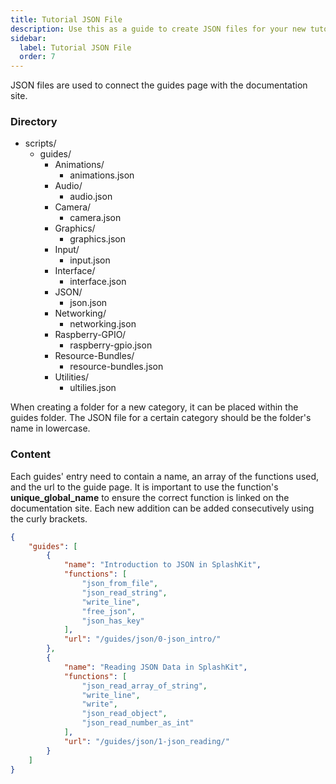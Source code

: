 ```yaml
---
title: Tutorial JSON File
description: Use this as a guide to create JSON files for your new tutorial.
sidebar:
  label: Tutorial JSON File
  order: 7
---
```



JSON files are used to connect the guides page with the documentation site.

### Directory 

<FileTree>

- scripts/
    - guides/
      - Animations/
        - animations.json
      - Audio/
        - audio.json
      - Camera/
        - camera.json
      - Graphics/
        - graphics.json
      - Input/
        - input.json
      - Interface/
        - interface.json
      - JSON/
        - json.json
      - Networking/
        - networking.json
      - Raspberry-GPIO/
        - raspberry-gpio.json
      - Resource-Bundles/
        - resource-bundles.json
      - Utilities/
        - ultilies.json

</FileTree>

When creating a folder for a new category, it can be placed within the guides folder. The JSON file for a certain category should be the folder's name in lowercase.

### Content 

Each guides' entry need to contain a name, an array of the functions used, and the url to the guide page.
It is important to use the function's **unique_global_name** to ensure the correct function is linked on the documentation site. Each new addition can be added consecutively using the curly brackets.

```json
{
    "guides": [
        {
            "name": "Introduction to JSON in SplashKit",
            "functions": [
                "json_from_file",
                "json_read_string",
                "write_line",
                "free_json",
                "json_has_key"
            ],
            "url": "/guides/json/0-json_intro/"
        },
        {
            "name": "Reading JSON Data in SplashKit",
            "functions": [
                "json_read_array_of_string",
                "write_line",
                "write",
                "json_read_object",
                "json_read_number_as_int"
            ],
            "url": "/guides/json/1-json_reading/"
        }
    ]
}
```

